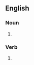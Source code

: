 ==English==

===Noun===
{{head|en|noun form}}

# {{plural of|gazetteer|lang=en}}

===Verb===
{{head|en|verb form}}

# {{en-third-person singular of|gazetteer}}